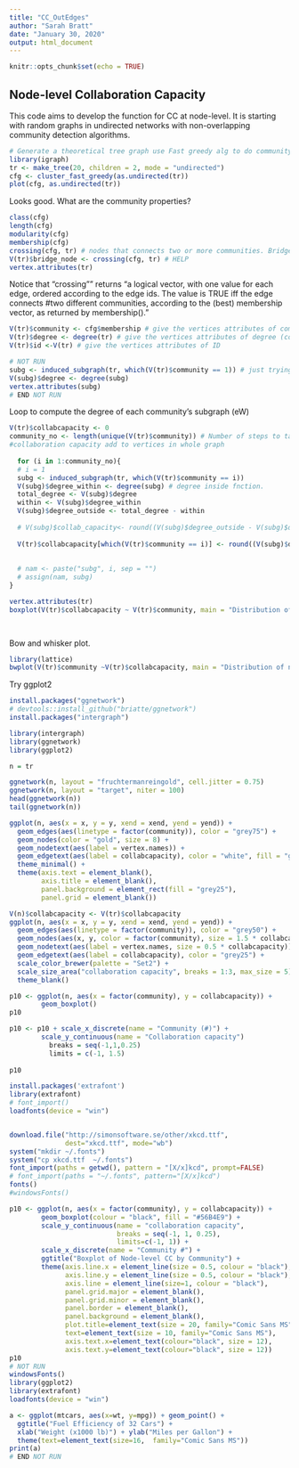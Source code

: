 ---
title: "CC_OutEdges"
author: "Sarah Bratt"
date: "January 30, 2020"
output: html_document
---

```{r setup, include=FALSE}
knitr::opts_chunk$set(echo = TRUE)
```

## Node-level Collaboration Capacity 
This code aims to develop the function for CC at node-level. It is starting with random graphs in undirected networks with non-overlapping community detection algorithms. 

```{r}
# Generate a theoretical tree graph use Fast greedy alg to do community detection. 
library(igraph)
tr <- make_tree(20, children = 2, mode = "undirected")
cfg <- cluster_fast_greedy(as.undirected(tr))
plot(cfg, as.undirected(tr))
```
Looks good. What are the community properties? 
```{r}
class(cfg)
length(cfg)
modularity(cfg)
membership(cfg)
crossing(cfg, tr) # nodes that connects two or more communities. Bridge nodes, sort of. 
V(tr)$bridge_node <- crossing(cfg, tr) # HELP
vertex.attributes(tr)
```
Notice that "crossing"" returns "a logical vector, with one value for each edge, ordered according to the edge ids. The value is TRUE iff the edge connects #two different communities, according to the (best) membership vector, as returned by membership()."

```{r}
V(tr)$community <- cfg$membership # give the vertices attributes of community 
V(tr)$degree <- degree(tr) # give the vertices attributes of degree (count)
V(tr)$id <-V(tr) # give the vertices attributes of ID
```
```{r}
# NOT RUN
subg <- induced_subgraph(tr, which(V(tr)$community == 1)) # just trying and playing
V(subg)$degree <- degree(subg)
vertex.attributes(subg)
# END NOT RUN 
```
Loop to compute the degree of each community's subgraph (eW)
```{r}
V(tr)$collabcapacity <- 0   
community_no <- length(unique(V(tr)$community)) # Number of steps to take in loop is the number of communities.
#collaboration capacity add to vertices in whole graph
  
  for (i in 1:community_no){
  # i = 1
  subg <- induced_subgraph(tr, which(V(tr)$community == i))
  V(subg)$degree_within <- degree(subg) # degree inside fnction.
  total_degree <- V(subg)$degree
  within <- V(subg)$degree_within
  V(subg)$degree_outside <- total_degree - within
   
  # V(subg)$collab_capacity<- round((V(subg)$degree_outside - V(subg)$degree_within)/total_degree, 2) 
  
  V(tr)$collabcapacity[which(V(tr)$community == i)] <- round((V(subg)$degree_outside - V(subg)$degree_within)/total_degree, 2) 
  
  
  # nam <- paste("subg", i, sep = "")
  # assign(nam, subg)
}

vertex.attributes(tr)
boxplot(V(tr)$collabcapacity ~ V(tr)$community, main = "Distribution of node-level CC By Community", ylab = "CC (-1 to 1)", xlab = "Community Membership (#)")

  
```
Bow and whisker plot.
```{r}
library(lattice)
bwplot(V(tr)$community ~V(tr)$collabcapacity, main = "Distribution of node-level CC By Community", xlab = "CC (-1 to 1)", ylab = "Community Membership (#)")
```
Try ggplot2
```{r}
install.packages("ggnetwork")
# devtools::install_github("briatte/ggnetwork")
install.packages("intergraph")

library(intergraph)
library(ggnetwork)
library(ggplot2)
```
```{r}
n = tr

ggnetwork(n, layout = "fruchtermanreingold", cell.jitter = 0.75)
ggnetwork(n, layout = "target", niter = 100)
head(ggnetwork(n))
tail(ggnetwork(n))

```
```{r}

ggplot(n, aes(x = x, y = y, xend = xend, yend = yend)) +
  geom_edges(aes(linetype = factor(community)), color = "grey75") +
  geom_nodes(color = "gold", size = 8) +
  geom_nodetext(aes(label = vertex.names)) +
  geom_edgetext(aes(label = collabcapacity), color = "white", fill = "grey25") +
  theme_minimal() +
  theme(axis.text = element_blank(),
        axis.title = element_blank(),
        panel.background = element_rect(fill = "grey25"),
        panel.grid = element_blank())
```

```{r}
V(n)$collabcapacity <- V(tr)$collabcapacity
ggplot(n, aes(x = x, y = y, xend = xend, yend = yend)) +
  geom_edges(aes(linetype = factor(community)), color = "grey50") +
  geom_nodes(aes(x, y, color = factor(community), size = 1.5 * collabcapacity)) +
  geom_nodetext(aes(label = vertex.names, size = 0.5 * collabcapacity)) +
  geom_edgetext(aes(label = collabcapacity), color = "grey25") +
  scale_color_brewer(palette = "Set2") +
  scale_size_area("collaboration capacity", breaks = 1:3, max_size = 5) +
  theme_blank()
```

```{r}

p10 <- ggplot(n, aes(x = factor(community), y = collabcapacity)) +
        geom_boxplot()
p10
```

```{r}
p10 <- p10 + scale_x_discrete(name = "Community (#)") +
        scale_y_continuous(name = "Collaboration capacity")
          breaks = seq(-1,1,0.25)
          limits = c(-1, 1.5)
        
p10
```
```{r}
install.packages('extrafont')
library(extrafont)
# font_import()
loadfonts(device = "win")


download.file("http://simonsoftware.se/other/xkcd.ttf",
              dest="xkcd.ttf", mode="wb")
system("mkdir ~/.fonts")
system("cp xkcd.ttf  ~/.fonts")
font_import(paths = getwd(), pattern = "[X/x]kcd", prompt=FALSE)
# font_import(paths = "~/.fonts", pattern="[X/x]kcd")
fonts()
#windowsFonts()

p10 <- ggplot(n, aes(x = factor(community), y = collabcapacity)) +
        geom_boxplot(colour = "black", fill = "#56B4E9") +
        scale_y_continuous(name = "collaboration capacity",
                           breaks = seq(-1, 1, 0.25),
                           limits=c(-1, 1)) +
        scale_x_discrete(name = "Community #") +
        ggtitle("Boxplot of Node-level CC by Community") +
        theme(axis.line.x = element_line(size = 0.5, colour = "black"),
              axis.line.y = element_line(size = 0.5, colour = "black"),
              axis.line = element_line(size=1, colour = "black"),
              panel.grid.major = element_blank(),
              panel.grid.minor = element_blank(),
              panel.border = element_blank(),
              panel.background = element_blank(),
              plot.title=element_text(size = 20, family="Comic Sans MS"),
              text=element_text(size = 10, family="Comic Sans MS"),
              axis.text.x=element_text(colour="black", size = 12),
              axis.text.y=element_text(colour="black", size = 12))
p10
# NOT RUN
windowsFonts()
library(ggplot2)
library(extrafont)
loadfonts(device = "win")

a <- ggplot(mtcars, aes(x=wt, y=mpg)) + geom_point() +
  ggtitle("Fuel Efficiency of 32 Cars") +
  xlab("Weight (x1000 lb)") + ylab("Miles per Gallon") +
  theme(text=element_text(size=16,  family="Comic Sans MS"))
print(a)
# END NOT RUN
```

